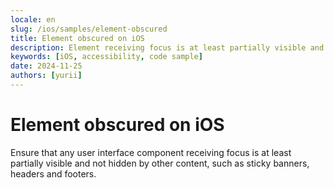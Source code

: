 ```yaml
---
locale: en
slug: /ios/samples/element-obscured
title: Element obscured on iOS
description: Element receiving focus is at least partially visible and not obscured by other content.
keywords: [iOS, accessibility, code sample]
date: 2024-11-25
authors: [yurii]
---
```


# Element obscured on iOS

Ensure that any user interface component receiving focus is at least partially visible and not hidden by other content, such as sticky banners, headers and footers.

<CodeSample id="element-obscured" platform="ios" locale="en"/>
